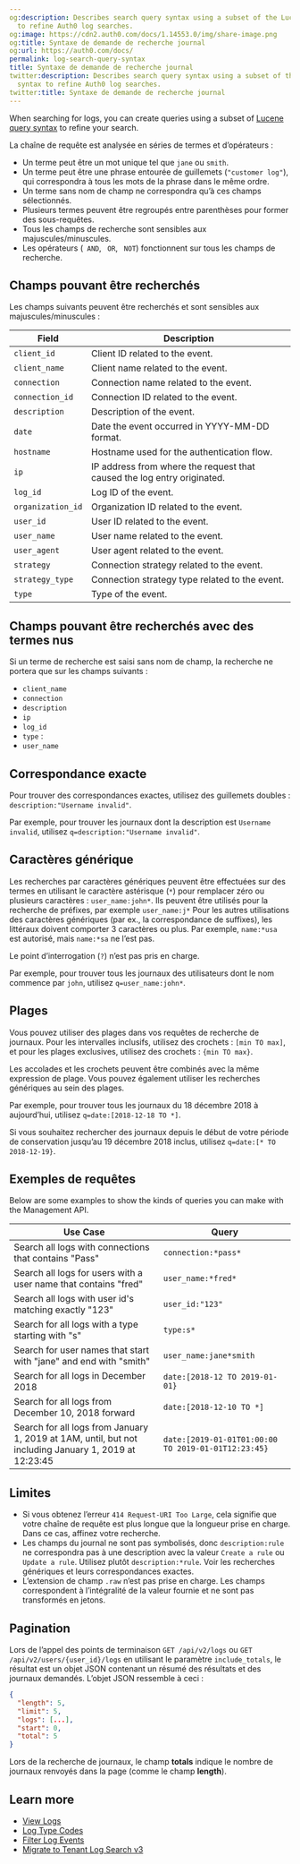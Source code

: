 ```yaml
---
og:description: Describes search query syntax using a subset of the Lucene query syntax
  to refine Auth0 log searches.
og:image: https://cdn2.auth0.com/docs/1.14553.0/img/share-image.png
og:title: Syntaxe de demande de recherche journal
og:url: https://auth0.com/docs/
permalink: log-search-query-syntax
title: Syntaxe de demande de recherche journal
twitter:description: Describes search query syntax using a subset of the Lucene query
  syntax to refine Auth0 log searches.
twitter:title: Syntaxe de demande de recherche journal
---
```


When searching for logs, you can create queries using a subset of [Lucene query syntax](http://www.lucenetutorial.com/lucene-query-syntax.html) to refine your search.

La chaîne de requête est analysée en séries de termes et d’opérateurs :

* Un terme peut être un mot unique tel que `jane` ou `smith`.
* Un terme peut être une phrase entourée de guillemets (`"customer log"`), qui correspondra à tous les mots de la phrase dans le même ordre.
* Un terme sans nom de champ ne correspondra qu’à ces champs sélectionnés.
* Plusieurs termes peuvent être regroupés entre parenthèses pour former des sous-requêtes.
* Tous les champs de recherche sont sensibles aux majuscules/minuscules.
* Les opérateurs (` AND`, ` OR`, ` NOT`) fonctionnent sur tous les champs de recherche.

## Champs pouvant être recherchés

Les champs suivants peuvent être recherchés et sont sensibles aux majuscules/minuscules :

<table class="table"><thead>
<tr>
<th><strong>Field</strong></th>
<th><strong>Description</strong></th>
</tr>
</thead>
<tbody>
<tr>
<td><code>client_id</code></td>
<td>Client ID related to the event.</td>
</tr>
<tr>
<td><code>client_name</code></td>
<td>Client name related to the event.</td>
</tr>
<tr>
<td><code>connection</code></td>
<td>Connection name related to the event.</td>
</tr>
<tr>
<td><code>connection_id</code></td>
<td>Connection ID related to the event.</td>
</tr>
<tr>
<td><code>description</code></td>
<td>Description of the event.</td>
</tr>
<tr>
<td><code>date</code></td>
<td>Date the event occurred in YYYY-MM-DD format.</td>
</tr>
<tr>
<td><code>hostname</code></td>
<td>Hostname used for the authentication flow.</td>
</tr>
<tr>
<td><code>ip</code></td>
<td>IP address from where the request that caused the log entry originated.</td>
</tr>
<tr>
<td><code>log_id</code></td>
<td>Log ID of the event.</td>
</tr>
<tr>
<td><code>organization_id</code></td>
<td>Organization ID related to the event.</td>
</tr>
<tr>
<td><code>user_id</code></td>
<td>User ID related to the event.</td>
</tr>
<tr>
<td><code>user_name</code></td>
<td>User name related to the event.</td>
</tr>
<tr>
<td><code>user_agent</code></td>
<td>User agent related to the event.</td>
</tr>
<tr>
<td><code>strategy</code></td>
<td>Connection strategy related to the event.</td>
</tr>
<tr>
<td><code>strategy_type</code></td>
<td>Connection strategy type related to the event.</td>
</tr>
<tr>
<td><code>type</code></td>
<td>Type of the event.</td>
</tr>
</tbody>
</table>

## Champs pouvant être recherchés avec des termes nus

Si un terme de recherche est saisi sans nom de champ, la recherche ne portera que sur les champs suivants :

* `client_name`
* `connection`
* `description`
* `ip`
* `log_id`
* `type` :
* `user_name`

## Correspondance exacte

Pour trouver des correspondances exactes, utilisez des guillemets doubles : `description:"Username invalid"`.

Par exemple, pour trouver les journaux dont la description est `Username invalid`, utilisez `q=description:"Username invalid"`.

## Caractères générique

Les recherches par caractères génériques peuvent être effectuées sur des termes en utilisant le caractère astérisque (`*`) pour remplacer zéro ou plusieurs caractères : `user_name:john*`. Ils peuvent être utilisés pour la recherche de préfixes, par exemple `user_name:j*` Pour les autres utilisations des caractères génériques (par ex., la correspondance de suffixes), les littéraux doivent comporter 3 caractères ou plus. Par exemple, `name:*usa` est autorisé, mais `name:*sa` ne l’est pas.

Le point d’interrogation (`?`) n’est pas pris en charge.

Par exemple, pour trouver tous les journaux des utilisateurs dont le nom commence par `john`, utilisez `q=user_name:john*`.

## Plages

Vous pouvez utiliser des plages dans vos requêtes de recherche de journaux. Pour les intervalles inclusifs, utilisez des crochets : `[min TO max]`, et pour les plages exclusives, utilisez des crochets : `{min TO max}`.

Les accolades et les crochets peuvent être combinés avec la même expression de plage. Vous pouvez également utiliser les recherches génériques au sein des plages.

Par exemple, pour trouver tous les journaux du 18 décembre 2018 à aujourd’hui, utilisez `q=date:[2018-12-18 TO *]`.

Si vous souhaitez rechercher des journaux depuis le début de votre période de conservation jusqu’au 19 décembre 2018 inclus, utilisez `q=date:[* TO 2018-12-19}`.

## Exemples de requêtes

Below are some examples to show the kinds of queries you can make with the <Tooltip tip="Management API: A product to allow customers to perform administrative tasks." cta="View Glossary" href="/docs/glossary?term=Management+API">Management API</Tooltip>.

<table class="table"><thead>
<tr>
<th>Use Case</th>
<th>Query</th>
</tr>
</thead>
<tbody>
<tr>
<td>Search all logs with connections that contains "Pass"</td>
<td><code>connection:*pass*</code></td>
</tr>
<tr>
<td>Search all logs for users with a user name that contains "fred"</td>
<td><code>user_name:*fred*</code></td>
</tr>
<tr>
<td>Search all logs with user id's matching exactly "123"</td>
<td><code>user_id:"123"</code></td>
</tr>
<tr>
<td>Search for all logs with a type starting with "s"</td>
<td><code>type:s*</code></td>
</tr>
<tr>
<td>Search for user names that start with "jane" and end with "smith"</td>
<td><code>user_name:jane*smith</code></td>
</tr>
<tr>
<td>Search for all logs in December 2018</td>
<td><code>date:[2018-12 TO 2019-01-01}</code></td>
</tr>
<tr>
<td>Search for all logs from December 10, 2018 forward</td>
<td><code>date:[2018-12-10 TO *]</code></td>
</tr>
<tr>
<td>Search for all logs from January 1, 2019 at 1AM, until, but not including January 1, 2019 at 12:23:45</td>
<td><code>date:[2019-01-01T01:00:00 TO 2019-01-01T12:23:45}</code></td>
</tr>
</tbody>
</table>

## Limites

* Si vous obtenez l’erreur `414 Request-URI Too Large`, cela signifie que votre chaîne de requête est plus longue que la longueur prise en charge. Dans ce cas, affinez votre recherche.
* Les champs du journal ne sont pas symbolisés, donc `description:rule` ne correspondra pas à une description avec la valeur `Create a rule` ou `Update a rule`. Utilisez plutôt `description:*rule`. Voir les recherches génériques et leurs correspondances exactes.
* L’extension de champ `.raw` n’est pas prise en charge. Les champs correspondent à l’intégralité de la valeur fournie et ne sont pas transformés en jetons.

## Pagination

Lors de l’appel des points de terminaison `GET /api/v2/logs` ou `GET /api/v2/users/{user_id}/logs` en utilisant le paramètre `include_totals`, le résultat est un objet JSON contenant un résumé des résultats et des journaux demandés. L’objet JSON ressemble à ceci :

```json lines
{
  "length": 5,
  "limit": 5,
  "logs": [...],
  "start": 0,
  "total": 5
}
```






Lors de la recherche de journaux, le champ **totals** indique le nombre de journaux renvoyés dans la page (comme le champ **length**).

## Learn more

* [View Logs](/docs/deploy-monitor/logs/view-log-events)
* [Log Type Codes](/docs/deploy-monitor/logs/log-event-type-codes)
* [Filter Log Events](/docs/deploy-monitor/logs/log-event-filters)
* [Migrate to Tenant Log Search v3](/docs/troubleshoot/product-lifecycle/past-migrations/migrate-to-tenant-log-search-v3)